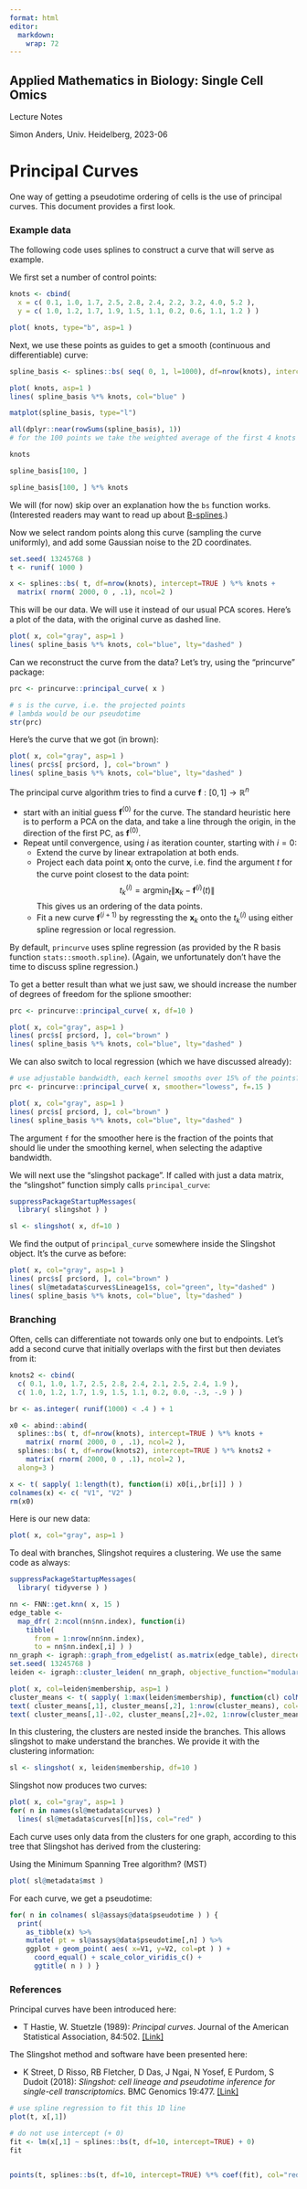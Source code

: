 ```yaml
---
format: html
editor: 
  markdown: 
    wrap: 72
---
```


## Applied Mathematics in Biology: Single Cell Omics

Lecture Notes

Simon Anders, Univ. Heidelberg, 2023-06

# Principal Curves

One way of getting a pseudotime ordering of cells is the use of
principal curves. This document provides a first look.

### Example data

The following code uses splines to construct a curve that will serve as
example.

We first set a number of control points:

```r
knots <- cbind(
  x = c( 0.1, 1.0, 1.7, 2.5, 2.8, 2.4, 2.2, 3.2, 4.0, 5.2 ),
  y = c( 1.0, 1.2, 1.7, 1.9, 1.5, 1.1, 0.2, 0.6, 1.1, 1.2 ) )

plot( knots, type="b", asp=1 )
```

Next, we use these points as guides to get a smooth (continuous and
differentiable) curve:

```r
spline_basis <- splines::bs( seq( 0, 1, l=1000), df=nrow(knots), intercept=TRUE )

plot( knots, asp=1 )
lines( spline_basis %*% knots, col="blue" )
```

```r
matplot(spline_basis, type="l")
```

```r
all(dplyr::near(rowSums(spline_basis), 1))
# for the 100 points we take the weighted average of the first 4 knots from above

knots

spline_basis[100, ]

spline_basis[100, ] %*% knots

```

We will (for now) skip over an explanation how the `bs` function works.
(Interested readers may want to read up about
[B-splines](https://en.wikipedia.org/wiki/B-spline).)

Now we select random points along this curve (sampling the curve
uniformly), and add some Gaussian noise to the 2D coordinates.

```r
set.seed( 13245768 )
t <- runif( 1000 )

x <- splines::bs( t, df=nrow(knots), intercept=TRUE ) %*% knots +
  matrix( rnorm( 2000, 0 , .1), ncol=2 )
```

This will be our data. We will use it instead of our usual PCA scores.
Here's a plot of the data, with the original curve as dashed line.

```r
plot( x, col="gray", asp=1 )
lines( spline_basis %*% knots, col="blue", lty="dashed" )
```

Can we reconstruct the curve from the data? Let's try, using the
"princurve" package:

```r
prc <- princurve::principal_curve( x )
```

```r
# s is the curve, i.e. the projected points
# lambda would be our pseudotime
str(prc)
```

Here's the curve that we got (in brown):

```r
plot( x, col="gray", asp=1 )
lines( prc$s[ prc$ord, ], col="brown" )
lines( spline_basis %*% knots, col="blue", lty="dashed" )
```

The principal curve algorithm tries to find a curve
$\mathbf{f}:[0,1]\rightarrow\mathbb{R}^n$

-   start with an initial guess $\mathbf{f}^{(0)}$ for the curve. The
    standard heuristic here is to perform a PCA on the data, and take a
    line through the origin, in the direction of the first PC, as
    $\mathbf{f}^{(0)}$.
-   Repeat until convergence, using $i$ as iteration counter, starting
    with $i=0$:
    -   Extend the curve by linear extrapolation at both ends.
    -   Project each data point $\mathbf{x}_i$ onto the curve, i.e. find
        the argument $t$ for the curve point closest to the data point:
        $$ t_k^{(i)} = \operatorname{arg min}_t \|\mathbf{x}_k - \mathbf{f}^{(i)}(t)\| $$
        This gives us an ordering of the data points.
    -   Fit a new curve $\mathbf{f}^{(i+1)}$ by regressting the
        $\mathbf{x}_k$ onto the $t_k^{(i)}$ using either spline
        regression or local regression.

By default, `princurve` uses spline regression (as provided by the R
basis function `stats::smooth.spline`). (Again, we unfortunately don't
have the time to discuss spline regression.)

To get a better result than what we just saw, we should increase the
number of degrees of freedom for the splione smoother:

```r
prc <- princurve::principal_curve( x, df=10 )

plot( x, col="gray", asp=1 )
lines( prc$s[ prc$ord, ], col="brown" )
lines( spline_basis %*% knots, col="blue", lty="dashed" )
```

We can also switch to local regression (which we have discussed
already):

```r
# use adjustable bandwidth, each kernel smooths over 15% of the points?
prc <- princurve::principal_curve( x, smoother="lowess", f=.15 )

plot( x, col="gray", asp=1 )
lines( prc$s[ prc$ord, ], col="brown" )
lines( spline_basis %*% knots, col="blue", lty="dashed" )
```

The argument `f` for the smoother here is the fraction of the points
that should lie under the smoothing kernel, when selecting the adaptive
bandwidth.

We will next use the "slingshot package". If called with just a data
matrix, the "slingshot" function simply calls `principal_curve`:

```r
suppressPackageStartupMessages(
  library( slingshot ) )

sl <- slingshot( x, df=10 )
```

We find the output of `principal_curve` somewhere inside the Slingshot
object. It's the curve as before:

```r
plot( x, col="gray", asp=1 )
lines( prc$s[ prc$ord, ], col="brown" )
lines( sl@metadata$curves$Lineage1$s, col="green", lty="dashed" )
lines( spline_basis %*% knots, col="blue", lty="dashed" )
```

### Branching

Often, cells can differentiate not towards only one but to endpoints.
Let's add a second curve that initially overlaps with the first but then
deviates from it:

```r
knots2 <- cbind(
  c( 0.1, 1.0, 1.7, 2.5, 2.8, 2.4, 2.1, 2.5, 2.4, 1.9 ),
  c( 1.0, 1.2, 1.7, 1.9, 1.5, 1.1, 0.2, 0.0, -.3, -.9 ) )

br <- as.integer( runif(1000) < .4 ) + 1

x0 <- abind::abind(
  splines::bs( t, df=nrow(knots), intercept=TRUE ) %*% knots +
    matrix( rnorm( 2000, 0 , .1), ncol=2 ),
  splines::bs( t, df=nrow(knots2), intercept=TRUE ) %*% knots2 +
    matrix( rnorm( 2000, 0 , .1), ncol=2 ),
  along=3 )

x <- t( sapply( 1:length(t), function(i) x0[i,,br[i]] ) )
colnames(x) <- c( "V1", "V2" )
rm(x0)
```

Here is our new data:

```r
plot( x, col="gray", asp=1 )
```

To deal with branches, Slingshot requires a clustering. We use the same
code as always:

```r
suppressPackageStartupMessages(
  library( tidyverse ) )

nn <- FNN::get.knn( x, 15 )
edge_table <-
  map_dfr( 2:ncol(nn$nn.index), function(i)
    tibble( 
      from = 1:nrow(nn$nn.index), 
      to = nn$nn.index[,i] ) )
nn_graph <- igraph::graph_from_edgelist( as.matrix(edge_table), directed=FALSE )
set.seed( 13245768 )
leiden <- igraph::cluster_leiden( nn_graph, objective_function="modularity" )

plot( x, col=leiden$membership, asp=1 )
cluster_means <- t( sapply( 1:max(leiden$membership), function(cl) colMeans( x[leiden$membership==cl,,drop=FALSE] ) ) )
text( cluster_means[,1], cluster_means[,2], 1:nrow(cluster_means), col="brown", cex=1.7)
text( cluster_means[,1]-.02, cluster_means[,2]+.02, 1:nrow(cluster_means), col="orange", cex=1.7)
```

In this clustering, the clusters are nested inside the branches. This
allows slingshot to make understand the branches. We provide it with the
clustering information:

```r
sl <- slingshot( x, leiden$membership, df=10 )
```

Slingshot now produces two curves:

```r
plot( x, col="gray", asp=1 )
for( n in names(sl@metadata$curves) )
  lines( sl@metadata$curves[[n]]$s, col="red" )
```

Each curve uses only data from the clusters for one graph, according to
this tree that Slingshot has derived from the clustering:

Using the Minimum Spanning Tree algorithm? (MST)

```r
plot( sl@metadata$mst )
```

For each curve, we get a pseudotime:

```r
for( n in colnames( sl@assays@data$pseudotime ) ) {
  print(
    as_tibble(x) %>%
    mutate( pt = sl@assays@data$pseudotime[,n] ) %>%
    ggplot + geom_point( aes( x=V1, y=V2, col=pt ) ) +
      coord_equal() + scale_color_viridis_c() +
      ggtitle( n ) ) }
```

### References

Principal curves have been introduced here:

-   T Hastie, W. Stuetzle (1989): *Principal curves*. Journal of the
    American Statistical Association, 84:502.
    [\[Link\]](https://doi.org/10.2307/2289936)

The Slingshot method and software have been presented here:

-   K Street, D Risso, RB Fletcher, D Das, J Ngai, N Yosef, E Purdom, S
    Dudoit (2018): *Slingshot: cell lineage and pseudotime inference for
    single-cell transcriptomics*. BMC Genomics 19:477.
    [\[Link\]](https://doi.org/10.1186/s12864-018-4772-0)

```r
# use spline regression to fit this 1D line
plot(t, x[,1])

# do not use intercept (+ 0)
fit <- lm(x[,1] ~ splines::bs(t, df=10, intercept=TRUE) + 0)
fit


points(t, splines::bs(t, df=10, intercept=TRUE) %*% coef(fit), col="red")
```
